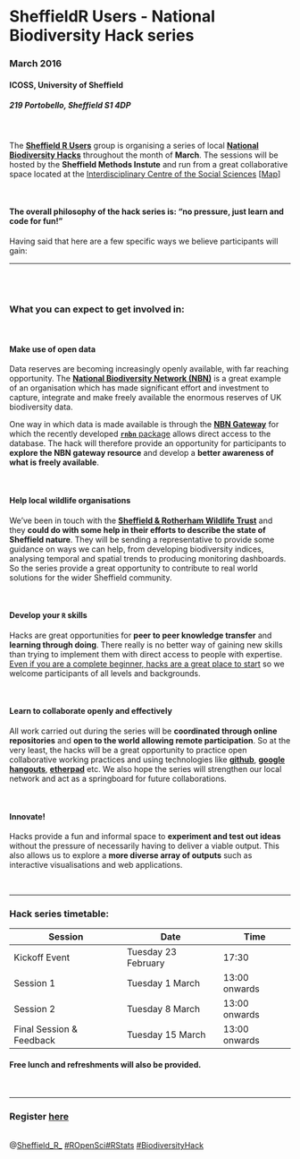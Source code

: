 # **SheffieldR Users - National Biodiversity Hack series**
### **March 2016**
#### **ICOSS, University of Sheffield**
##### 219 Portobello, Sheffield S1 4DP


<br>



The [**Sheffield R Users**](http://sheffieldr.github.io/) group is organising a series of local [**National Biodiversity Hacks**](http://sheffieldr.github.io/nbn-hack/) throughout the month of **March**. The sessions will be hosted by the **Sheffield Methods Instute** and run from a great collaborative space located at the [Interdisciplinary Centre of the Social Sciences](https://www.sheffield.ac.uk/icoss#) [[Map](https://www.google.co.uk/maps/place/Interdisciplinary+Centre+of+the+Social+Sciences/@53.3811084,-1.4839197,17z/data=!4m7!1m4!3m3!1s0x4879827f674a49cb:0xc3201928ecd6f113!2sInterdisciplinary+Centre+of+the+Social+Sciences!3b1!3m1!1s0x4879827f674a49cb:0xc3201928ecd6f113)]

<br>


#### **The overall philosophy of the hack series is: “no pressure, just learn and code for fun!”**


Having said that here are a few specific ways we believe participants will gain:

***

<br>
<br>

### **What you can expect to get involved in:**

<br>


#### **Make use of open data**


Data reserves are becoming increasingly openly available, with far reaching opportunity. 
The [**National Biodiversity Network (NBN)**](http://nbn.org.uk/The-NBN/What-is-the-NBN.aspx) is a great example of an organisation which has made significant effort and investment to capture, integrate and make freely available the enormous reserves of UK biodiversity data.

One way in which data is made available is through the [**NBN Gateway**](https://data.nbn.org.uk/) for which the recently developed [**`rnbn`** package](http://www.nbn.org.uk/News/Latest-news/rNBN-is-an-R-package-for-retrieving-data-from-the.aspx) allows direct access to the database. The hack will therefore provide an opportunity for participants to **explore the NBN gateway resource** and develop a **better awareness of what is freely available**.



<br>

#### **Help local wildlife organisations**


We've been in touch with the [**Sheffield & Rotherham Wildlife Trust**](http://www.wildsheffield.com/) and they **could do with some help in their efforts to describe the state of Sheffield nature**. They will be sending a representative to provide some guidance on ways we can help, from developing biodiversity indices, analysing temporal and spatial trends to producing monitoring dashboards. So the series provide a great opportunity to contribute to real world solutions for the wider Sheffield community.




<br>

#### **Develop your `R` skills**

Hacks are great opportunities for **peer to peer knowledge transfer** and **learning through doing**. There really is no better way of gaining new skills than trying to implement them with direct access to people with expertise. [Even if you are a complete beginner, hacks are a great place to start](https://medium.com/hackathons-anonymous/hackathons-are-like-gyms-7ebcd6bfda26#.m0gwwa7cg) so we welcome participants of all levels and backgrounds.



<br>


#### **Learn to collaborate openly and effectively**

All work carried out during the series will be **coordinated through online repositories** and **open to the world allowing remote participation**. So at the very least, the hacks will be a great opportunity to practice open collaborative working practices and using technologies like [**github**](https://github.com/), [**google hangouts**](https://hangouts.google.com/), [**etherpad**](http://etherpad.org/) etc. We also hope the series will strengthen our local network and act as a springboard for future collaborations.



<br>

#### **Innovate!**

Hacks provide a fun and informal space to **experiment and test out ideas** without the pressure of necessarily having to deliver a viable output. This also allows us to explore a **more diverse array of outputs** such as interactive visualisations and web applications.


<br>

***



### Hack series timetable:


| Session                  | Date                | Time          |
|--------------------------|---------------------|---------------|
| Kickoff Event            | Tuesday 23 February | 17:30         |
| Session 1                | Tuesday 1 March     | 13:00 onwards |
| Session 2                | Tuesday 8 March     | 13:00 onwards |
| Final Session & Feedback | Tuesday 15 March    | 13:00 onwards |


#### **Free lunch and refreshments will also be provided.**


<br>

***

### **Register [here](https://www.eventbrite.co.uk/e/sheffieldr-nbn-biodiversity-hack-tickets-21300740087)**

<br>
@[Sheffield_R_](https://twitter.com/Sheffield_R_)
[#ROpenSci]()[#RStats](https://twitter.com/hashtag/Rstats?src=hash)
[#BiodiversityHack](https://twitter.com/search?q=%23BiodiversityHack&src=typd)

